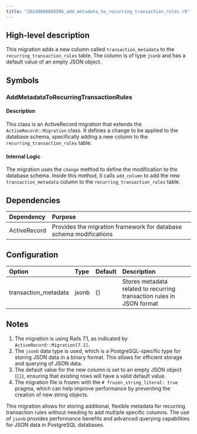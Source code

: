 ```yaml
---
title: "20240808085506_add_metadata_to_recurring_transaction_rules.rb"
---
```


## High-level description
This migration adds a new column called `transaction_metadata` to the `recurring_transaction_rules` table. The column is of type `jsonb` and has a default value of an empty JSON object.

## Symbols

### AddMetadataToRecurringTransactionRules
#### Description
This class is an ActiveRecord migration that extends the `ActiveRecord::Migration` class. It defines a change to be applied to the database schema, specifically adding a new column to the `recurring_transaction_rules` table.

#### Internal Logic
The migration uses the `change` method to define the modification to the database schema. Inside this method, it calls `add_column` to add the new `transaction_metadata` column to the `recurring_transaction_rules` table.

## Dependencies
| Dependency | Purpose |
|:-----------|:--------|
| ActiveRecord | Provides the migration framework for database schema modifications |

## Configuration
| Option | Type | Default | Description |
|:-------|:-----|:--------|:------------|
| transaction_metadata | jsonb | {} | Stores metadata related to recurring transaction rules in JSON format |

## Notes
1. The migration is using Rails 7.1, as indicated by `ActiveRecord::Migration[7.1]`.
2. The `jsonb` data type is used, which is a PostgreSQL-specific type for storing JSON data in a binary format. This allows for efficient storage and querying of JSON data.
3. The default value for the new column is set to an empty JSON object (`{}`), ensuring that existing rows will have a valid default value.
4. The migration file is frozen with the `# frozen_string_literal: true` pragma, which can help improve performance by preventing the creation of new string objects.

This migration allows for storing additional, flexible metadata for recurring transaction rules without needing to add multiple specific columns. The use of `jsonb` provides performance benefits and advanced querying capabilities for JSON data in PostgreSQL databases.